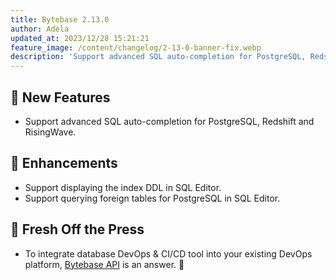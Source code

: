 ```yaml
---
title: Bytebase 2.13.0
author: Adela
updated_at: 2023/12/28 15:21:21
feature_image: /content/changelog/2-13-0-banner-fix.webp
description: 'Support advanced SQL auto-completion for PostgreSQL, Redshift and RisingWave.'
---
```



## 🚀 New Features

- Support advanced SQL auto-completion for PostgreSQL, Redshift and RisingWave.

## 🎄 Enhancements

- Support displaying the index DDL in SQL Editor.
- Support querying foreign tables for PostgreSQL in SQL Editor.

## 📰 Fresh Off the Press

- To integrate database DevOps & CI/CD tool into your existing DevOps platform, [Bytebase API](/tutorials/api-issue) is an answer. 🔌

<InstallUpgrade />
